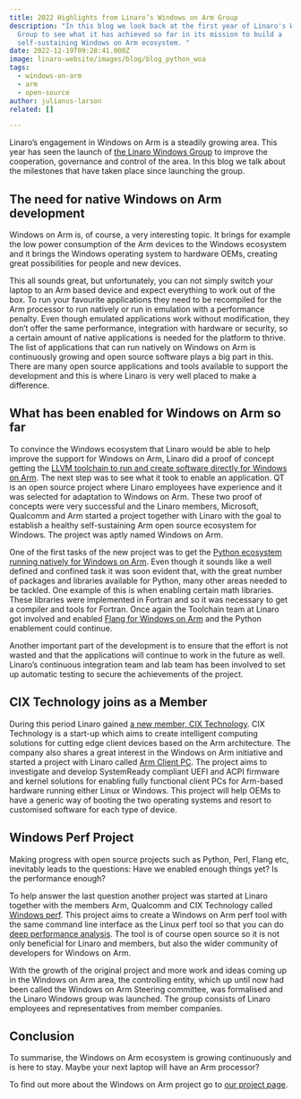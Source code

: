 ```yaml
---
title: 2022 Highlights from Linaro’s Windows on Arm Group
description: "In this blog we look back at the first year of Linaro's Windows
  Group to see what it has achieved so far in its mission to build a
  self-sustaining Windows on Arm ecosystem. "
date: 2022-12-19T09:28:41.000Z
image: linaro-website/images/blog/blog_python_woa
tags:
  - windows-on-arm
  - arm
  - open-source
author: julianus-larson
related: []

---
```


Linaro’s engagement in Windows on Arm is a steadily growing area. This year has seen the launch of [the Linaro Windows Group](https://www.linaro.org/news/microsoft-joins-linaro-arm-and-qualcomm-technologies-to-advance-windows-on-arm/) to improve the cooperation, governance and control of the area. In this blog we talk about the milestones that have taken place since launching the group.

## The need for native Windows on Arm development

Windows on Arm is, of course, a very interesting topic. It brings for example the low power consumption of the Arm devices to the Windows ecosystem and it brings the Windows operating system to hardware OEMs, creating great possibilities for people and new devices.

This all sounds great, but unfortunately, you can not simply switch your laptop to an Arm based device and expect everything to work out of the box. To run your favourite applications they need to be recompiled for the Arm processor to run natively or run in emulation with a performance penalty. Even though emulated applications work without modification, they don’t offer the same performance, integration with hardware or security, so a certain amount of native applications is needed for the platform to thrive. The list of applications that can run natively on Windows on Arm is continuously growing and open source software plays a big part in this. There are many open source applications and tools available to support the development and this is where Linaro is very well placed to make a difference.

## What has been enabled for Windows on Arm so far

To convince the Windows ecosystem that Linaro would be able to help improve the support for Windows on Arm, Linaro did a proof of concept getting the [LLVM toolchain to run and create software directly for Windows on Arm](https://www.linaro.org/news/linaro-arm-and-qualcomm-collaborate-to-enable-native-llvm-for-windows-10-on-arm/). The next step was to see what it took to enable an application. QT is an open source project where Linaro employees have experience and it was selected for adaptation to Windows on Arm. These two proof of concepts were very successful and the Linaro members, Microsoft, Qualcomm and Arm started a project together with Linaro with the goal to establish a healthy self-sustaining Arm open source ecosystem for Windows. The project was aptly named Windows on Arm.

One of the first tasks of the new project was to get the [Python ecosystem running natively for Windows on Arm](https://www.linaro.org/blog/windows-on-arm-now-supported-in-python-3-11-release/). Even though it sounds like a well defined and confined task it was soon evident that, with the great number of packages and libraries available for Python, many other areas needed to be tackled. One example of this is when enabling certain math libraries. These libraries were implemented in Fortran and so it was necessary to get a compiler and tools for Fortran. Once again the Toolchain team at Linaro got involved and enabled [Flang for Windows on Arm](https://www.linaro.org/blog/how-to-build-flang-on-windows-on-arm/) and the Python enablement could continue.

Another important part of the development is to ensure that the effort is not wasted and that the applications will continue to work in the future as well. Linaro’s continuous integration team and lab team has been involved to set up automatic testing to secure the achievements of the project.

## CIX Technology joins as a Member

During this period Linaro gained [a new member, CIX Technology](https://www.linaro.org/news/cix-technology-joins-linaro-s-windows-on-arm-group/). CIX Technology is a start-up which aims to create intelligent computing solutions for cutting edge client devices based on the Arm architecture. The company also shares a great interest in the Windows on Arm initiative and started a project with Linaro called [Arm Client PC](https://linaro.atlassian.net/wiki/spaces/CLIENTPC/overview). The project aims to investigate and develop SystemReady compliant UEFI and ACPI  firmware and kernel solutions for enabling fully functional client PCs for Arm-based hardware running either Linux or Windows. This project will help OEMs to have a generic way of booting the two operating systems and resort to customised software for each type of device.

## Windows Perf Project

Making progress with open source projects such as Python, Perl, Flang etc, inevitably leads to the questions: Have we enabled enough things yet? Is the performance enough?

To help answer the last question another project was started at Linaro together with the members Arm, Qualcomm and CIX Technology called [Windows perf](https://linaro.atlassian.net/wiki/spaces/WPERF/overview). This project aims to create a Windows on Arm perf tool with the same command line interface as the Linux perf tool so that you can do [deep performance analysis](https://community.arm.com/arm-community-blogs/b/infrastructure-solutions-blog/posts/announcing-windowsperf). The tool is of course open source so it is not only beneficial for Linaro and members, but also the wider community of developers for Windows on Arm.

With the growth of the original project and more work and ideas coming up in the Windows on Arm area, the controlling entity, which up until now had been called the Windows on Arm Steering committee, was formalised and the Linaro Windows group was launched. The group consists of Linaro employees and representatives from member companies.

## Conclusion

To summarise, the Windows on Arm ecosystem is growing continuously and is here to stay. Maybe your next laptop will have an Arm processor?

To find out more about the Windows on Arm project go to [our project page](https://www.linaro.org/windows-on-arm/).

